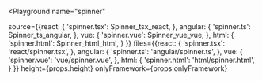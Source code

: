 

<Playground
  name="spinner"
  
  source={{react: {
             'spinner.tsx': Spinner_tsx_react,
           },
           angular: {
             'spinner.ts': Spinner_ts_angular,
           },
           vue: {
             'spinner.vue': Spinner_vue_vue,
           },
           html: {
             'spinner.html': Spinner_html_html,
           }
}}
  files={{react: {
            'spinner.tsx': 'react/spinner.tsx',
          },
          angular: {
            'spinner.ts': 'angular/spinner.ts',
          },
          vue: {
            'spinner.vue': 'vue/spinner.vue',
          },
          html: {
            'spinner.html': 'html/spinner.html',
          }
}}
  height={props.height}
  onlyFramework={props.onlyFramework}
></Playground>

